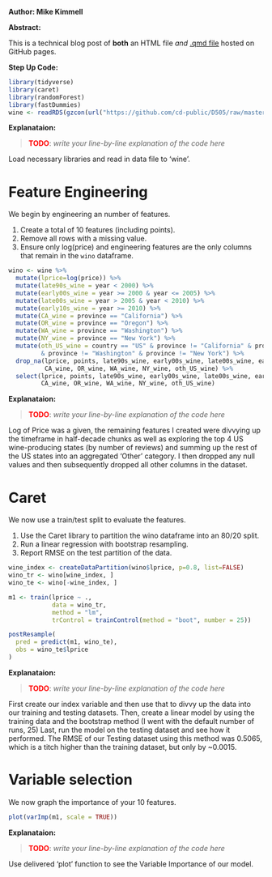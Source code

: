 **Author: Mike Kimmell**

**Abstract:**

This is a technical blog post of **both** an HTML file *and* [.qmd file](wine_features.qmd) hosted on GitHub pages.

**Step Up Code:**
```{r}
library(tidyverse)
library(caret)
library(randomForest)
library(fastDummies)
wine <- readRDS(gzcon(url("https://github.com/cd-public/D505/raw/master/dat/wine.rds")))
```

**Explanataion:**

> <span style="color:red;font-weight:bold">TODO</span>: *write your line-by-line explanation of the code here*

Load necessary libraries and read in data file to 'wine'.

# Feature Engineering

We begin by engineering an number of features.

1. Create a total of 10 features (including points). 
2. Remove all rows with a missing value. 
3. Ensure only log(price) and engineering features are the only columns that remain in the `wino` dataframe.

```{r}
wino <- wine %>% 
  mutate(lprice=log(price)) %>%
  mutate(late90s_wine = year < 2000) %>%
  mutate(early00s_wine = year >= 2000 & year <= 2005) %>%
  mutate(late00s_wine = year > 2005 & year < 2010) %>%
  mutate(early10s_wine = year >= 2010) %>%
  mutate(CA_wine = province == "California") %>%
  mutate(OR_wine = province == "Oregon") %>%
  mutate(WA_wine = province == "Washington") %>%
  mutate(NY_wine = province == "New York") %>%
  mutate(oth_US_wine = country == "US" & province != "California" & province != "Oregon"
         & province != "Washington" & province != "New York") %>%
  drop_na(lprice, points, late90s_wine, early00s_wine, late00s_wine, early10s_wine,
          CA_wine, OR_wine, WA_wine, NY_wine, oth_US_wine) %>%
  select(lprice, points, late90s_wine, early00s_wine, late00s_wine, early10s_wine, 
         CA_wine, OR_wine, WA_wine, NY_wine, oth_US_wine)
```

**Explanataion:**

> <span style="color:red;font-weight:bold">TODO</span>: *write your line-by-line explanation of the code here*

Log of Price was a given, the remaining features I created were divvying up the timeframe in half-decade chunks as well as exploring the top 4 US wine-producing states (by number of reviews) and summing up the rest of the US states into an aggregated 'Other' category.
I then dropped any null values and then subsequently dropped all other columns in the dataset.

# Caret

We now use a train/test split to evaluate the features.

1. Use the Caret library to partition the wino dataframe into an 80/20 split. 
2. Run a linear regression with bootstrap resampling. 
3. Report RMSE on the test partition of the data.

```{r}
wine_index <- createDataPartition(wino$lprice, p=0.8, list=FALSE)
wino_tr <- wino[wine_index, ]
wino_te <- wino[-wine_index, ]

m1 <- train(lprice ~ .,
            data = wino_tr,
            method = "lm",
            trControl = trainControl(method = "boot", number = 25))

postResample(
  pred = predict(m1, wino_te),
  obs = wino_te$lprice
)

```
**Explanataion:**

> <span style="color:red;font-weight:bold">TODO</span>: *write your line-by-line explanation of the code here*

First create our index variable and then use that to divvy up the data into our training and testing datasets.
Then, create a linear model by using the training data and the bootstrap method (I went with the default number of runs, 25)
Last, run the model on the testing dataset and see how it performed.
The RMSE of our Testing dataset using this method was 0.5065, which is a titch higher than the training dataset, but only by ~0.0015.


# Variable selection

We now graph the importance of your 10 features.

```{r}
plot(varImp(m1, scale = TRUE))
```


**Explanataion:**

> <span style="color:red;font-weight:bold">TODO</span>: *write your line-by-line explanation of the code here*

Use delivered 'plot' function to see the Variable Importance of our model.